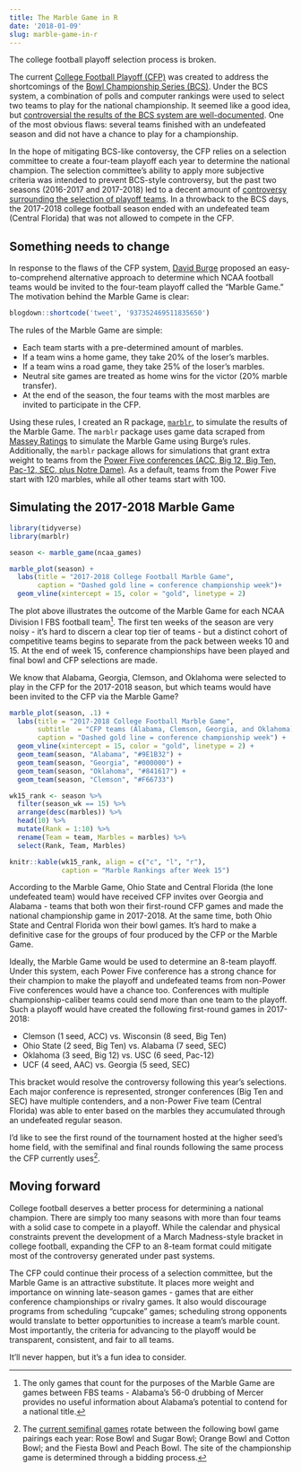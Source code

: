 ```yaml
---
title: The Marble Game in R
date: '2018-01-09'
slug: marble-game-in-r
---
```


The college football playoff selection process is broken. 

The current [College Football Playoff (CFP)](https://en.wikipedia.org/wiki/College_Football_Playoff) was created to address the shortcomings of the [Bowl Championship Series (BCS)](https://en.wikipedia.org/wiki/Bowl_Championship_Series). Under the BCS system, a combination of polls and computer rankings were used to select two teams to play for the national championship. It seemed like a good idea, but [controversial the results of the BCS system are well-documented](https://en.wikipedia.org/wiki/Bowl_Championship_Series_controversies). One of the most obvious flaws: several teams finished with an undefeated season and did not have a chance to play for a championship.  

In the hope of mitigating BCS-like contoversy, the CFP relies on a selection committee to create a four-team playoff each year to determine the national champion. The selection committee's ability to apply more subjective criteria was intended to prevent BCS-style controversy, but the past two seasons (2016-2017 and 2017-2018) led to a decent amount of [controversy surrounding the selection of playoff  teams](https://en.wikipedia.org/wiki/College_Football_Playoff#Criticism). In a throwback to the BCS days, the 2017-2018 college football season ended with an undefeated team (Central Florida) that was not allowed to compete in the CFP. 

## Something needs to change

In response to the flaws of the CFP system, [David Burge](https://www.twitter.com/iowahawkblog) proposed an easy-to-comprehend alternative approach to determine which NCAA football teams would be invited to the four-team playoff called the "Marble Game." The motivation behind the Marble Game is clear:

```r
blogdown::shortcode('tweet', '937352469511835650')
```

The rules of the Marble Game are simple: 

- Each team starts with a pre-determined amount of marbles.
- If a team wins a home game, they take 20% of the loser's marbles.
- If a team wins a road game, they take 25% of the loser's marbles.
- Neutral site games are treated as home wins for the victor (20% marble transfer).
- At the end of the season, the four teams with the most marbles are invited to participate in the CFP.

Using these rules, I created an R package, [`marblr`](https://www.github.com/alspur/marblr), to simulate the results of the Marble Game. The `marblr` package uses game data scraped from [Massey Ratings](https://www.masseyratings.com/data.php) to simulate the Marble Game using Burge's rules. Additionally, the `marblr` package allows for simulations that grant extra weight to teams from the [Power Five conferences (ACC, Big 12, Big Ten, Pac-12, SEC, plus Notre Dame)](https://en.wikipedia.org/wiki/Power_Five_conferences). As a default, teams from the Power Five start with 120 marbles, while all other teams start with 100. 

## Simulating the 2017-2018 Marble Game

```r
library(tidyverse)
library(marblr)

season <- marble_game(ncaa_games)

marble_plot(season) +
  labs(title = "2017-2018 College Football Marble Game",
       caption = "Dashed gold line = conference championship week")+
  geom_vline(xintercept = 15, color = "gold", linetype = 2)


```

The plot above illustrates the outcome of the Marble Game for each NCAA Division I FBS football team[^1]. The first ten weeks of the season are very noisy - it's hard to discern a clear top tier of teams - but a distinct cohort of competitive teams begins to separate from the pack between weeks 10 and 15. At the end of week 15, conference championships have been played and final bowl and CFP selections are made.

We know that Alabama, Georgia, Clemson, and Oklahoma were selected to play in the CFP for the 2017-2018 season, but which teams would have been invited to the CFP via the Marble Game?

```r

marble_plot(season, .1) +
  labs(title = "2017-2018 College Football Marble Game",
       subtitle  = "CFP teams (Alabama, Clemson, Georgia, and Oklahoma) higlighted by team color",
       caption = "Dashed gold line = conference championship week") +
  geom_vline(xintercept = 15, color = "gold", linetype = 2) +
  geom_team(season, "Alabama", "#9E1B32") +
  geom_team(season, "Georgia", "#000000") +
  geom_team(season, "Oklahoma", "#841617") +
  geom_team(season, "Clemson", "#F66733") 

```

```r
wk15_rank <- season %>%
  filter(season_wk == 15) %>% 
  arrange(desc(marbles)) %>%
  head(10) %>% 
  mutate(Rank = 1:10) %>% 
  rename(Team = team, Marbles = marbles) %>% 
  select(Rank, Team, Marbles)

knitr::kable(wk15_rank, align = c("c", "l", "r"),
             caption = "Marble Rankings after Week 15")

```

According to the Marble Game, Ohio State and Central Florida (the lone undefeated team) would have received CFP invites over Georgia and Alabama - teams that both won their first-round CFP games and made the national championship game in 2017-2018. At the same time, both Ohio State and Central Florida won their bowl games. It's hard to make a definitive case for the groups of four produced by the CFP or the Marble Game.

Ideally, the Marble Game would be used to determine an 8-team playoff. Under this system, each Power Five conference has a strong chance for their champion to make the playoff and undefeated teams from non-Power Five conferences would have a chance too. Conferences with multiple championship-caliber teams could send more than one team to the playoff. Such a playoff would have created the following first-round games in 2017-2018:

- Clemson (1 seed, ACC) vs. Wisconsin (8 seed, Big Ten)
- Ohio State (2 seed, Big Ten) vs. Alabama (7 seed, SEC)
- Oklahoma (3 seed, Big 12) vs. USC (6 seed, Pac-12)
- UCF (4 seed, AAC) vs. Georgia (5 seed, SEC)

This bracket would resolve the controversy following this year's selections. Each major conference is represented, stronger conferences (Big Ten and SEC) have multiple contenders, and a non-Power Five team (Central Florida) was able to enter based on the marbles they accumulated through an undefeated regular season. 

I'd like to see the first round of the tournament hosted at the higher seed's home field, with the semifinal and final rounds following the same process the CFP currently uses[^2].

## Moving forward

College football deserves a better process for determining a national champion. There are simply too many seasons with more than four teams with a solid case to compete in a playoff. While the calendar and physical constraints prevent the development of a March Madness-style bracket in college football, expanding the CFP to an 8-team format could mitigate most of the controversy generated under past systems. 

The CFP could continue their process of a selection committee, but the Marble Game is an attractive substitute. It places more weight and importance on winning late-season games - games that are either conference championships or rivalry games. It also would discourage programs from scheduling "cupcake" games; scheduling strong opponents would translate to better opportunities to increase a team's marble count. Most importantly, the criteria for advancing to the playoff would be transparent, consistent, and fair to all teams. 

It'll never happen, but it's a fun idea to consider.


[^1]: The only games that count for the purposes of the Marble Game are games between FBS teams - Alabama's 56-0 drubbing of Mercer provides no useful information about Alabama's potential to contend for a national title.  

[^2]: The [current semifinal games](https://en.wikipedia.org/wiki/College_Football_Playoff#Semifinals) rotate between the following bowl game pairings each year: Rose Bowl and Sugar Bowl; Orange Bowl and Cotton Bowl; and the Fiesta Bowl and Peach Bowl. The site of the championship game is determined through a bidding process.